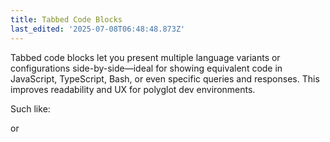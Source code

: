 ```yaml
---
title: Tabbed Code Blocks
last_edited: '2025-07-08T06:48:48.873Z'
---
```


Tabbed code blocks let you present multiple language variants or configurations side-by-side—ideal for showing equivalent code in JavaScript, TypeScript, Bash, or even specific queries and responses. This improves readability and UX for polyglot dev environments.

Such like:

<queryResponseTabs
  query="// JavaScript
  fetch('/api/data')
  .then(res => res.json())
  .then(data => console.log(data))
  "
  response="// TypeScript
  async function getData(): Promise<void> {
  const res = await fetch('/api/data')
  const data = await res.json()
  console.log(data)
  }
  "
  customQueryName="JavaScript"
  customResponseName="TypeScript"
/>

or

<queryResponseTabs query="const CONTENT_MANAGEMENT = 'Optimized';" response="const LLAMAS = '100';" />
